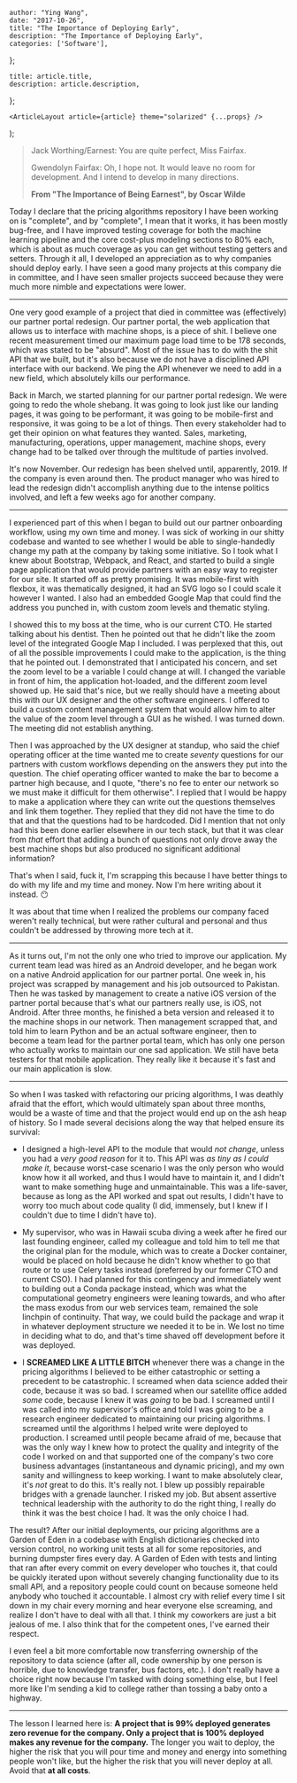 

    author: "Ying Wang",
    date: "2017-10-26",
    title: "The Importance of Deploying Early",
    description: "The Importance of Deploying Early",
    categories: ['Software'],
};

    title: article.title,
    description: article.description,
};

    <ArticleLayout article={article} theme="solarized" {...props} />
);


> Jack Worthing/Earnest: You are quite perfect, Miss Fairfax.
>
> Gwendolyn Fairfax: Oh, I hope not. It would leave no room for development. And I intend to develop in many directions.
>
> **From "The Importance of Being Earnest", by Oscar Wilde**

Today I declare that the pricing algorithms repository I have been working on is "complete", and by "complete", I mean that it works, it has been mostly bug-free, and I have improved testing coverage for both the machine learning pipeline and the core cost-plus modeling sections to 80% each, which is about as much coverage as you can get without testing getters and setters. Through it all, I developed an appreciation as to why companies should deploy early. I have seen a good many projects at this company die in committee, and I have seen smaller projects succeed because they were much more nimble and expectations were lower.

___

One very good example of a project that died in committee was (effectively) our partner portal redesign. Our partner portal, the web application that allows us to interface with machine shops, is a piece of shit. I believe one recent measurement timed our maximum page load time to be 178 seconds, which was stated to be "absurd". Most of the issue has to do with the shit API that we built, but it's also because we do not have a disciplined API interface with our backend. We ping the API whenever we need to add in a new field, which absolutely kills our performance.

Back in March, we started planning for our partner portal redesign. We were going to redo the whole shebang. It was going to look just like our landing pages, it was going to be performant, it was going to be mobile-first and responsive, it was going to be a lot of things. Then every stakeholder had to get their opinion on what features they wanted. Sales, marketing, manufacturing, operations, upper management, machine shops, every change had to be talked over through the multitude of parties involved.

It's now November. Our redesign has been shelved until, apparently, 2019. If the company is even around then. The product manager who was hired to lead the redesign didn't accomplish anything due to the intense politics involved, and left a few weeks ago for another company.

___

I experienced part of this when I began to build out our partner onboarding workflow, using my own time and money. I was sick of working in our shitty codebase and wanted to see whether I would be able to single-handedly change my path at the company by taking some initiative. So I took what I knew about Bootstrap, Webpack, and React, and started to build a single page application that would provide partners with an easy way to register for our site. It started off as pretty promising. It was mobile-first with flexbox, it was thematically designed, it had an SVG logo so I could scale it however I wanted. I also had an embedded Google Map that could find the address you punched in, with custom zoom levels and thematic styling.

I showed this to my boss at the time, who is our current CTO. He started talking about his dentist. Then he pointed out that he didn't like the zoom level of the integrated Google Map I included. I was perplexed that this, out of all the possible improvements I could make to the application, is the thing that he pointed out. I demonstrated that I anticipated his concern, and set the zoom level to be a variable I could change at will. I changed the variable in front of him, the application hot-loaded, and the different zoom level showed up. He said that's nice, but we really should have a meeting about this with our UX designer and the other software engineers. I offered to build a custom content management system that would allow him to alter the value of the zoom level through a GUI as he wished. I was turned down. The meeting did not establish anything.

Then I was approached by the UX designer at standup, who said the chief operating officer at the time wanted me to create *seventy* questions for our partners with custom workflows depending on the answers they put into the question. The chief operating officer wanted to make the bar to become a partner high because, and I quote, "there's no fee to enter our network so we must make it difficult for them otherwise". I replied that I would be happy to make a application where they can write out the questions themselves and link them together. They replied that they did not have the time to do that and that the questions had to be hardcoded. Did I mention that not only had this been done earlier elsewhere in our tech stack, but that it was clear from *that* effort that adding a bunch of questions not only drove away the best machine shops but also produced no significant additional information?

That's when I said, fuck it, I'm scrapping this because I have better things to do with my life and my time and money. Now I'm here writing about it instead. :no_mouth:

It was about that time when I realized the problems our company faced weren't really technical, but were rather cultural and personal and thus couldn't be addressed by throwing more tech at it.

___

As it turns out, I'm not the only one who tried to improve our application. My current team lead was hired as an Android developer, and he began work on a native Android application for our partner portal. One week in, his project was scrapped by management and his job outsourced to Pakistan. Then he was tasked by management to create a native iOS version of the partner portal because that's what our partners really use, is iOS, not Android. After three months, he finished a beta version and released it to the machine shops in our network. Then management scrapped that, and told him to learn Python and be an actual software engineer, then to become a team lead for the partner portal team, which has only one person who actually works to maintain our one sad application. We still have beta testers for that mobile application. They really like it because it's fast and our main application is slow.

___

So when I was tasked with refactoring our pricing algorithms, I was deathly afraid that the effort, which would ultimately span about three months, would be a waste of time and that the project would end up on the ash heap of history. So I made several decisions along the way that helped ensure its survival:

- I designed a high-level API to the module that would *not change*, unless you had a *very good reason* for it to. This API was *as tiny as I could make it*, because worst-case scenario I was the only person who would know how it all worked, and thus I would have to maintain it, and I didn't want to make something huge and unmaintainable. This was a life-saver, because as long as the API worked and spat out results, I didn't have to worry too much about code quality (I did, immensely, but I knew if I couldn't due to time I didn't have to).

- My supervisor, who was in Hawaii scuba diving a week after he fired our last founding engineer, called my colleague and told him to tell me that the original plan for the module, which was to create a Docker container, would be placed on hold because he didn't know whether to go that route or to use Celery tasks instead (preferred by our former CTO and current CSO). I had planned for this contingency and immediately went to building out a Conda package instead, which was what the computational geometry engineers were leaning towards, and who after the mass exodus from our web services team, remained the sole linchpin of continuity. That way, we could build the package and wrap it in whatever deployment structure we needed it to be in. We lost no time in deciding what to do, and that's time shaved off development before it was deployed.

- I **SCREAMED LIKE A LITTLE BITCH** whenever there was a change in the pricing algorithms I believed to be either catastrophic or setting a precedent to be catastrophic. I screamed when data science added their code, because it was so bad. I screamed when our satellite office added *some* code, because I knew it was *going* to be bad. I screamed until I was called into my supervisor's office and told I was going to be a research engineer dedicated to maintaining our pricing algorithms. I screamed until the algorithms I helped write were deployed to production. I screamed until people became afraid of me, because that was the only way I knew how to protect the quality and integrity of the code I worked on and that supported one of the company's two core business advantages (instantaneous and dynamic pricing), and my own sanity and willingness to keep working. I want to make absolutely clear, it's *not* great to do this. It's really not. I blew up possibly repairable bridges with a grenade launcher. I risked my job. But absent assertive technical leadership with the authority to do the right thing, I really do think it was the best choice I had. It was the only choice I had.

The result? After our initial deployments, our pricing algorithms are a Garden of Eden in a codebase with English dictionaries checked into version control, no working unit tests at all for some repositories, and burning dumpster fires every day. A Garden of Eden with tests and linting that ran after every commit on every developer who touches it, that could be quickly iterated upon without severely changing functionality due to its small API, and a repository people could count on because someone held anybody who touched it accountable. I almost cry with relief every time I sit down in my chair every morning and hear everyone else screaming, and realize I don't have to deal with all that. I think my coworkers are just a bit jealous of me. I also think that for the competent ones, I've earned their respect.

I even feel a bit more comfortable now transferring ownership of the repository to data science (after all, code ownership by one person is horrible, due to knowledge transfer, bus factors, etc.). I don't really have a choice right now because I'm tasked with doing something else, but I feel more like I'm sending a kid to college rather than tossing a baby onto a highway.

___

The lesson I learned here is: **A project that is 99% deployed generates zero revenue for the company. Only a project that is 100% deployed makes any revenue for the company.** The longer you wait to deploy, the higher the risk that you will pour time and money and energy into something people won't like, but the higher the risk that you will never deploy at all. Avoid that **at all costs**.
